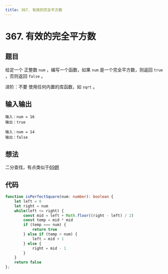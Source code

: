 ```yaml
---
title: 367. 有效的完全平方数
---
```



# 367. 有效的完全平方数

## 题目

<BrowserWindow url='https://leetcode-cn.com/problems/valid-perfect-square/'>

给定一个 正整数 `num` ，编写一个函数，如果 `num` 是一个完全平方数，则返回 `true` ，否则返回 `false` 。

进阶：不要 使用任何内置的库函数，如  `sqrt` 。

</BrowserWindow>

## 输入输出

<Tabs groupId="solutions">
  <TabItem value="example1" label="示例1">

    输入：num = 16
    输出：true

  </TabItem>
  <TabItem value="example2" label="示例2">

    输入：num = 14
    输出：false

  </TabItem>
</Tabs>

## 想法

二分查找，有点类似于[69题](sqrtx)

## 代码

<Tabs groupId="solutions">
  <TabItem value="ts" label="TypeScript">

```ts
function isPerfectSquare(num: number): boolean {
    let left = 0
    let right = num
    while(left <= right) {
        const mid = left + Math.floor((right - left) / 2)
        const temp = mid * mid
        if (temp === num) {
            return true
        } else if (temp < num) {
            left = mid + 1
        } else {
            right = mid - 1
        }
    } 
    return false
};
```

  </TabItem>
</Tabs>